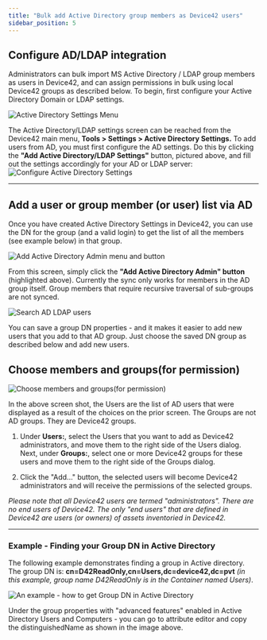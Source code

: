 ```yaml
---
title: "Bulk add Active Directory group members as Device42 users"
sidebar_position: 5
---
```


## Configure AD/LDAP integration

Administrators can bulk import MS Active Directory / LDAP group members as users in Device42, and can assign permissions in bulk using local Device42 groups as described below. To begin, first configure your Active Directory Domain or LDAP settings.

![Active Directory Settings Menu](/assets/images/active_directory_settings-MENU-HL.png)

The Active Directory/LDAP settings screen can be reached from the Device42 main menu, **Tools > Settings > Active Directory Settings.** To add users from AD, you must first configure the AD settings. Do this by clicking the **"Add Active Directory/LDAP Settings"** button, pictured above, and fill out the settings accordingly for your AD or LDAP server: ![Configure Active Directory Settings](/assets/images/Change_Active_directory_settings-HL.png)

* * *

## Add a user or group member (or user) list via AD

Once you have created Active Directory Settings in Device42, you can use the DN for the group (and a valid login) to get the list of all the members (see example below) in that group.

![Add Active Directory Admin menu and button](/assets/images/add_active_directory_admin_button-menu-HL.png)

From this screen, simply click the **"Add Active Directory Admin" button** (highlighted above). Currently the sync only works for members in the AD group itself. Group members that require recursive traversal of sub-groups are not synced.

![Search AD LDAP users](/assets/images/Search_AD_LDAP_User.png)

You can save a group DN properties - and it makes it easier to add new users that you add to that AD group. Just choose the saved DN group as described below and add new users.

## Choose members and groups(for permission)

![Choose members and groups(for permission)](/assets/images/wpid4771-AD-save-dn.png)

In the above screen shot, the Users are the list of AD users that were displayed as a result of the choices on the prior screen. The Groups are not AD groups. They are Device42 groups.

1. Under **Users:**, select the Users that you want to add as Device42 administrators, and move them to the right side of the Users dialog. Next, under **Groups:**, select one or more Device42 groups for these users and move them to the right side of the Groups dialog.
    
2. Click the "Add..." button, the selected users will become Device42 administrators and will receive the permissions of the selected groups.
    

_Please note that all Device42 users are termed "administrators". There are no end users of Device42. The only "end users" that are defined in Device42 are users (or owners) of assets inventoried in Device42._

* * *

### Example - Finding your Group DN in Active Directory

The following example demonstrates finding a group in Active directory. The group DN is: **cn=D42ReadOnly,cn=Users,dc=device42,dc=pvt** _(in this example, group name D42ReadOnly is in the Container named Users)_.

![An example - how to get Group DN in Active Directory](/assets/images/wpid4770-AD-group-DN.png)

Under the group properties with "advanced features" enabled in Active Directory Users and Computers - you can go to attribute editor and copy the distinguishedName as shown in the image above.
